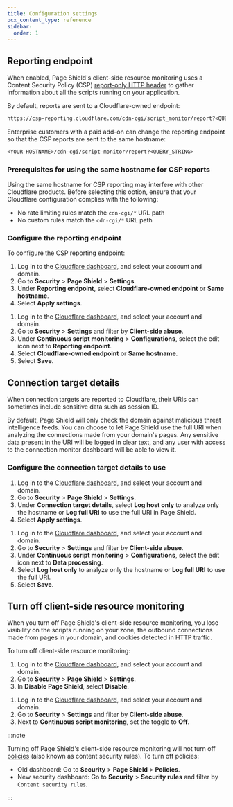 ```yaml
---
title: Configuration settings
pcx_content_type: reference
sidebar:
  order: 1
---
```



## Reporting endpoint

When enabled, Page Shield's client-side resource monitoring uses a <GlossaryTooltip term="content security policy (CSP)">Content Security Policy (CSP)</GlossaryTooltip> [report-only HTTP header](/page-shield/reference/csp-header/) to gather information about all the scripts running on your application.

By default, reports are sent to a Cloudflare-owned endpoint:

```txt
https://csp-reporting.cloudflare.com/cdn-cgi/script_monitor/report?<QUERY_STRING>
```

Enterprise customers with a paid add-on can change the reporting endpoint so that the CSP reports are sent to the same hostname:

```txt
<YOUR-HOSTNAME>/cdn-cgi/script-monitor/report?<QUERY_STRING>
```

### Prerequisites for using the same hostname for CSP reports

Using the same hostname for CSP reporting may interfere with other Cloudflare products. Before selecting this option, ensure that your Cloudflare configuration complies with the following:

- No rate limiting rules match the `cdn-cgi/*` URL path
- No custom rules match the `cdn-cgi/*` URL path

### Configure the reporting endpoint

To configure the CSP reporting endpoint:

<Tabs syncKey="dashNewNav"> <TabItem label="Old dashboard">

1. Log in to the [Cloudflare dashboard](https://dash.cloudflare.com/), and select your account and domain.
2. Go to **Security** > **Page Shield** > **Settings**.
3. Under **Reporting endpoint**, select **Cloudflare-owned endpoint** or **Same hostname**.
4. Select **Apply settings**.

</TabItem> <TabItem label="New dashboard" icon="rocket">

1. Log in to the [Cloudflare dashboard](https://dash.cloudflare.com/), and select your account and domain.
2. Go to **Security** > **Settings** and filter by **Client-side abuse**.
3. Under **Continuous script monitoring** > **Configurations**, select the edit icon next to **Reporting endpoint**.
4. Select **Cloudflare-owned endpoint** or **Same hostname**.
5. Select **Save**.

</TabItem> </Tabs>

## Connection target details

When connection targets are reported to Cloudflare, their URIs can sometimes include sensitive data such as session ID.

By default, Page Shield will only check the domain against malicious threat intelligence feeds. You can choose to let Page Shield use the full URI when analyzing the connections made from your domain's pages. Any sensitive data present in the URI will be logged in clear text, and any user with access to the connection monitor dashboard will be able to view it.

### Configure the connection target details to use

<Tabs syncKey="dashNewNav"> <TabItem label="Old dashboard">

1. Log in to the [Cloudflare dashboard](https://dash.cloudflare.com/), and select your account and domain.
2. Go to **Security** > **Page Shield** > **Settings**.
3. Under **Connection target details**, select **Log host only** to analyze only the hostname or **Log full URI** to use the full URI in Page Shield.
4. Select **Apply settings**.

</TabItem> <TabItem label="New dashboard" icon="rocket">

1. Log in to the [Cloudflare dashboard](https://dash.cloudflare.com/), and select your account and domain.
2. Go to **Security** > **Settings** and filter by **Client-side abuse**.
3. Under **Continuous script monitoring** > **Configurations**, select the edit icon next to **Data processing**.
4. Select **Log host only** to analyze only the hostname or **Log full URI** to use the full URI.
5. Select **Save**.

</TabItem> </Tabs>

## Turn off client-side resource monitoring

When you turn off Page Shield's client-side resource monitoring, you lose visibility on the scripts running on your zone, the outbound connections made from pages in your domain, and cookies detected in HTTP traffic.

To turn off client-side resource monitoring:

<Tabs syncKey="dashNewNav"> <TabItem label="Old dashboard">

1. Log in to the [Cloudflare dashboard](https://dash.cloudflare.com/), and select your account and domain.
2. Go to **Security** > **Page Shield** > **Settings**.
3. In **Disable Page Shield**, select **Disable**.

</TabItem> <TabItem label="New dashboard" icon="rocket">

1. Log in to the [Cloudflare dashboard](https://dash.cloudflare.com/), and select your account and domain.
2. Go to **Security** > **Settings** and filter by **Client-side abuse**.
3. Next to **Continuous script monitoring**, set the toggle to **Off**.

</TabItem> </Tabs>

:::note

Turning off Page Shield's client-side resource monitoring will not turn off [policies](/page-shield/policies/) (also known as content security rules). To turn off policies:

- Old dashboard: Go to **Security** > **Page Shield** > **Policies**.
- New security dashboard: Go to **Security** > **Security rules** and filter by `Content security rules`.

:::
